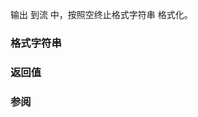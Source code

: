 {{cpp/chrono/title|1=to_stream {{small|(std::chrono::year)}}}}
{{cpp/chrono/year/navbar}}
{{dcl begin}}
{{dcl|since=c++20|1=
template &lt;class CharT, class Traits&gt;
std::basic_ostream&lt;CharT, Traits&gt;&amp;
to_stream(std::basic_ostream&lt;CharT, Traits&gt;&amp; os, const CharT* fmt, const std::chrono::year&amp; y);
}}
{{dcl end}}

输出 {{tt|y}} 到流 {{tt|os}} 中，按照空终止格式字符串 {{tt|fmt}} 格式化。

=== 格式字符串 ===
{{cpp/chrono/to_stream format begin}}
{{cpp/chrono/to_stream format rows/year}}
{{cpp/chrono/to stream format unspec}}
{{cpp/chrono/to_stream format rows/month}}
{{cpp/chrono/to_stream format rows/day}}
{{cpp/chrono/to_stream format rows/weekday}}
{{cpp/chrono/to_stream format rows/date}}
{{cpp/chrono/to_stream format rows/time}}
{{cpp/chrono/to_stream format rows/others}}
{{cpp/chrono/to_stream format end}}

=== 返回值 ===
{{tt|os}}

=== 参阅 ===
{{dsc begin}}
{{dsc inc | cpp/chrono/dsc format}}
{{dsc end}}

{{langlinks|en|ja}}